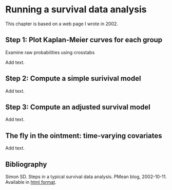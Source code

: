 # Running a survival data analysis

This chapter is based on a web page I wrote in 2002. 

## Step 1: Plot Kaplan-Meier curves for each group

Examine raw probabilities using crosstabs

Add text.

## Step 2: Compute a simple surivival model

Add text.

## Step 3: Compute an adjusted survival model

Add text.

## The fly in the ointment: time-varying covariates

Add text.

## Bibliography

Simon SD. Steps in a typical survival data analysis. PMean blog, 2002-10-11. Available in [html format][ref14-simon-2002].

[ref14-simon-2002]: http://pmean.com/posts/steps-in-survival-analysis/
